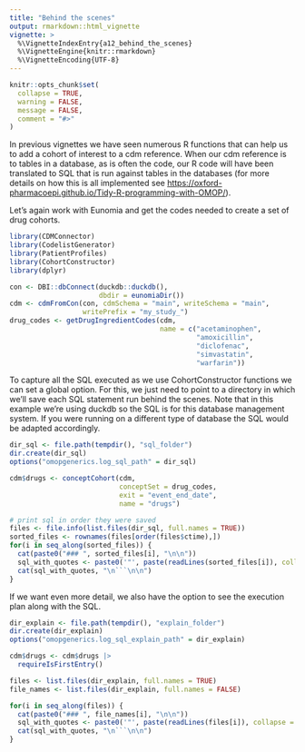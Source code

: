 ```yaml
---
title: "Behind the scenes"
output: rmarkdown::html_vignette
vignette: >
  %\VignetteIndexEntry{a12_behind_the_scenes}
  %\VignetteEngine{knitr::rmarkdown}
  %\VignetteEncoding{UTF-8}
---
```


```r
knitr::opts_chunk$set(
  collapse = TRUE, 
  warning = FALSE, 
  message = FALSE,
  comment = "#>"
)
```

In previous vignettes we have seen numerous R functions that can help us to add a cohort of interest to a cdm reference. When our cdm reference is to tables in a database, as is often the code, our R code will have been translated to SQL that is run against tables in the databases (for more details on how this is all implemented see <https://oxford-pharmacoepi.github.io/Tidy-R-programming-with-OMOP/>).

Let's again work with Eunomia and get the codes needed to create a set of drug cohorts. 

```r
library(CDMConnector)
library(CodelistGenerator)
library(PatientProfiles)
library(CohortConstructor)
library(dplyr)

con <- DBI::dbConnect(duckdb::duckdb(), 
                      dbdir = eunomiaDir())
cdm <- cdmFromCon(con, cdmSchema = "main", writeSchema = "main", 
                  writePrefix = "my_study_")
drug_codes <- getDrugIngredientCodes(cdm, 
                                     name = c("acetaminophen",
                                              "amoxicillin", 
                                              "diclofenac", 
                                              "simvastatin",
                                              "warfarin"))
```

To capture all the SQL executed as we use CohortConstructor functions we can set a global option. For this, we just need to point to a directory in which we'll save each SQL statement run behind the scenes. Note that in this example we're using duckdb so the SQL is for this database management system. If you were running on a different type of database the SQL would be adapted accordingly.

```r
dir_sql <- file.path(tempdir(), "sql_folder")
dir.create(dir_sql)
options("omopgenerics.log_sql_path" = dir_sql)

cdm$drugs <- conceptCohort(cdm, 
                           conceptSet = drug_codes,
                           exit = "event_end_date",
                           name = "drugs")

# print sql in order they were saved
files <- file.info(list.files(dir_sql, full.names = TRUE))
sorted_files <- rownames(files[order(files$ctime),])
for(i in seq_along(sorted_files)) {
  cat(paste0("### ", sorted_files[i], "\n\n"))
  sql_with_quotes <- paste0('"', paste(readLines(sorted_files[i]), collapse = '\n'), '"')
  cat(sql_with_quotes, "\n```\n\n")
}
```

If we want even more detail, we also have the option to see the execution plan along with the SQL.

```r
dir_explain <- file.path(tempdir(), "explain_folder")
dir.create(dir_explain)
options("omopgenerics.log_sql_explain_path" = dir_explain)

cdm$drugs <- cdm$drugs |> 
  requireIsFirstEntry()

files <- list.files(dir_explain, full.names = TRUE)
file_names <- list.files(dir_explain, full.names = FALSE)

for(i in seq_along(files)) {
  cat(paste0("### ", file_names[i], "\n\n"))
  sql_with_quotes <- paste0('"', paste(readLines(files[i]), collapse = '\n'), '"')
  cat(sql_with_quotes, "\n```\n\n")
}
```
